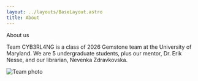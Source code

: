 ```yaml
---
layout: ../layouts/BaseLayout.astro
title: About
---
```


About us

Team CYB3RL4NG is a class of 2026 Gemstone team at the University of Maryland.
We are 5 undergraduate students, plus our mentor, Dr. Erik Nesse, and our librarian,
Nevenka Zdravkovska.

<img
  loading="lazy"
  src="/img/team_photo.jpg"
  alt="Team photo"
  style="max-height: 300px; margin-left: auto; margin-right: auto; margin-bottom: 4rem; display: block;" />

<Members>
  <Member name="Oliver D'Esposito" position="Financial Liaison" />
  <Member name="Tzipporah Harker" position="Mentor Liaison" />
  <Member name="Dr. Erik Nesse" position="Mentor" />
  <Member name="Terranova Oh" position="Team Liaison" />
  <Member name="Akhilesh Puranam" position="Web Liaison" />
  <Member name="Yash Thakur" position="Web Liaison" />
  <Member name="Nevenka Zdravkovska" position="Librarian" />
</Members>
